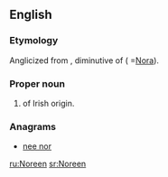 ==English==

===Etymology===
Anglicized from {{etyl|ga}} {{term|Nóirín|term=ga}}, diminutive of {{term|Nóra|lang=ga}} ( =[[Nora]]).

===Proper noun===
{{en-proper noun}}

# {{given name|female}} of Irish origin.

===Anagrams===
* [[nee nor#English|nee nor]]

[[ru:Noreen]]
[[sr:Noreen]]